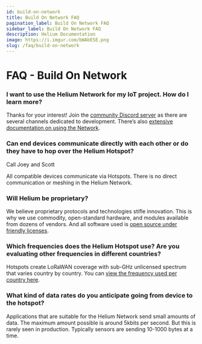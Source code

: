 ```yaml
---
id: build-on-network
title: Build On Network FAQ
pagination_label: Build On Network FAQ
sidebar_label: Build On Network FAQ
description: Helium Documentation
image: https://i.imgur.com/bWAbESE.png
slug: /faq/build-on-network
---
```


# FAQ - Build On Network

### I want to use the Helium Network for my IoT project. How do I learn more?

Thanks for your interest! Join the [community Discord server](https://discord.gg/helium) as there
are several channels dedicated to development. There’s also
[extensive documentation on using the Network](https://docs.helium.com/use-the-network).

### Can end devices communicate directly with each other or do they have to hop over the Helium Hotspot?

Call Joey and Scott

All compatible devices communicate via Hotspots. There is no direct communication or meshing in the
Helium Network.

### Will Helium be proprietary?

We believe proprietary protocols and technologies stifle innovation. This is why we use commodity,
open-standard hardware, and modules available from dozens of vendors. And all software used is
[open source under friendly licenses](https://docs.helium.com/open-source/open-source/#helium-is-open-source).

### Which frequencies does the Helium Hotspot use? Are you evaluating other frequencies in different countries?

Hotspots create LoRaWAN coverage with sub-GHz unlicensed spectrum that varies country by country.
You can
[view the frequency used per country here](https://docs.helium.com/lorawan-on-helium/frequency-plans).

### What kind of data rates do you anticipate going from device to the hotspot?

Applications that are suitable for the Helium Network send small amounts of data. The maximum amount
possible is around 5kbits per second. But this is rarely seen in production. Typically sensors are
sending 10-1000 bytes at a time.
